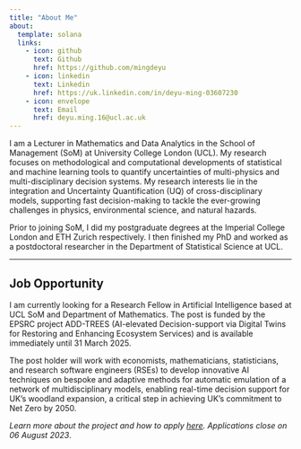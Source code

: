 ```yaml
---
title: "About Me"
about:
  template: solana
  links:
    - icon: github
      text: Github
      href: https://github.com/mingdeyu
    - icon: linkedin
      text: Linkedin
      href: https://uk.linkedin.com/in/deyu-ming-03607230
    - icon: envelope
      text: Email
      href: deyu.ming.16@ucl.ac.uk
---
```


I am a Lecturer in Mathematics and Data Analytics in the School of Management (SoM) at University College London (UCL). My research focuses on methodological and computational developments of statistical and machine learning tools to quantify uncertainties of multi-physics and multi-disciplinary decision systems. My research interests lie in the integration and Uncertainty Quantification (UQ) of cross-disciplinary models, supporting fast decision-making to tackle the ever-growing challenges in physics, environmental science, and natural hazards.

Prior to joining SoM, I did my postgraduate degrees at the Imperial College London and ETH Zurich respectively. I then finished my PhD and worked as a postdoctoral researcher in the Department of Statistical Science at UCL.

---

## Job Opportunity

I am currently looking for a Research Fellow in Artificial Intelligence based at UCL SoM and Department of Mathematics. The post is funded by the EPSRC project ADD-TREES (AI-elevated Decision-support via Digital Twins for Restoring and Enhancing Ecosystem Services) and is available immediately until 31 March 2025. 

The post holder will work with economists, mathematicians, statisticians, and research software engineers (RSEs) to develop innovative AI techniques on bespoke and adaptive methods for automatic emulation of a network of multidisciplinary models, enabling real-time decision support for UK’s woodland expansion, a critical step in achieving UK’s commitment to Net Zero by 2050.

_Learn more about the project and how to apply [here](https://www.mgmt.ucl.ac.uk/news/£2m-ukri-funding-project-collaboration-between-ucl-som-and-exeter-university). Applications close on 06 August 2023_.

